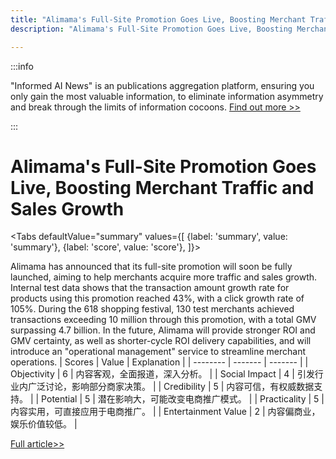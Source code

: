 ```yaml
---
title: "Alimama's Full-Site Promotion Goes Live, Boosting Merchant Traffic and Sales Growth"
description: "Alimama's Full-Site Promotion Goes Live, Boosting Merchant Traffic and Sales Growth"

---
```



:::info

"Informed AI News" is an publications aggregation platform, ensuring you only gain the most valuable information, to eliminate information asymmetry and break through the limits of information cocoons.  [Find out more >>](/)

:::

# Alimama's Full-Site Promotion Goes Live, Boosting Merchant Traffic and Sales Growth


<Tabs
	defaultValue="summary"
	values={[
	{label: 'summary', value: 'summary'},
	{label: 'score', value: 'score'},
]}>
<TabItem value="summary">


Alimama has announced that its full-site promotion will soon be fully launched, aiming to help merchants acquire more traffic and sales growth. Internal test data shows that the transaction amount growth rate for products using this promotion reached 43%, with a click growth rate of 105%. During the 618 shopping festival, 130 test merchants achieved transactions exceeding 10 million through this promotion, with a total GMV surpassing 4.7 billion. In the future, Alimama will provide stronger ROI and GMV certainty, as well as shorter-cycle ROI delivery capabilities, and will introduce an "operational management" service to streamline merchant operations.
</TabItem>
<TabItem value="score">
	| Scores     | Value   | Explanation |
	| -------- | ------- | ------- |
	| Objectivity  | 6    | 内容客观，全面报道，深入分析。    |
	| Social Impact | 4     | 引发行业内广泛讨论，影响部分商家决策。    |
	| Credibility    | 5    | 内容可信，有权威数据支持。    |
	| Potential    | 5    | 潜在影响大，可能改变电商推广模式。    |
	| Practicality    | 5    | 内容实用，可直接应用于电商推广。    |
	| Entertainment Value    | 2    | 内容偏商业，娱乐价值较低。    |
</TabItem>
</Tabs>

[Full article>>](https://readhub.cn/topic/8atSe7l6Dn5)
